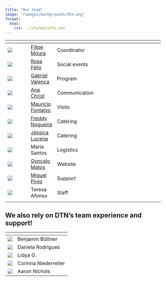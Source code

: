 ```yaml
---
title: "Our team"
image: "/images/backgrounds/dtn.png"
format:
  html:
    css: ../styles/info.css
---
```


| <span class="table-team"></span> | | |
| -- | -- | --------- |
| ![](/images/team/fmoura.png) | [Filipe Moura](https://ushift.tecnico.ulisboa.pt/team-filipe-moura/){target="_blank"} | Coordinator |
| ![](/images/team/rfelix.png) | [Rosa Félix](https://ushift.tecnico.ulisboa.pt/team-rosa-felix/){target="_blank"} | Social events |
| ![](/images/team/gvalenca.png) | [Gabriel Valença](https://ushift.tecnico.ulisboa.pt/team-gabriel-valenca/){target="_blank"} | Program |
| ![](/images/team/achrist.png) | [Ana Christ](https://ushift.tecnico.ulisboa.pt/team-ana-karina-christ/){target="_blank"} | Communication |
| ![](/images/team/mfontalvo.png) | [Mauricio Fontalvo](https://ushift.tecnico.ulisboa.pt/team-mauricio-fontalvo/){target="_blank"} | Visits |
| ![](/images/team/fnogueira.png) | [Freddy Nogueira](https://ushift.tecnico.ulisboa.pt/team-freddy-nogueira/){target="_blank"} | Catering |
| ![](/images/team/jlucena.png) | [Jéssica Lucena](https://ushift.tecnico.ulisboa.pt/team-jessica-lucena){target="_blank"} | Catering |
| ![](/images/team/maria.png) | Maria Santos | Logistics |
| ![](/images/team/gmatos.png) | [Gonçalo Matos](https://ushift.tecnico.ulisboa.pt/team-goncalo-matos){target="_blank"} | Website |
| ![](/images/team/mpires.png) | [Miguel Pires](https://ushift.tecnico.ulisboa.pt/team-miguel-pires){target="_blank"} | Support |
| ![](/images/team/tafonso.png) | Teresa Afonso | Staff |
|  |  |  |


## We also rely on DTN’s team experience and support!
| <span class="table-team table-team-secondary"></span> | |
| -- | -- |
| ![](/images/team/benjamin.png) | Benjamin Büttner | 
| ![](/images/team/drodrigues.png) | Daniela Rodrigues | 
| ![](/images/team/lidya.png) | Lidya G. | 
| ![](/images/team/corinna.png) | Corinna Niederreiter | 
| ![](/images/team/aaron.png) | Aaron Nichols | 

